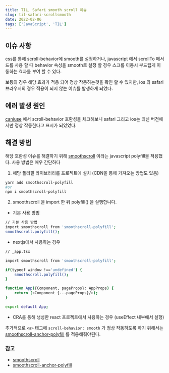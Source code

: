 ```yaml
---
title: TIL, Safari smooth scroll 이슈
slug: til-safari-scrollsmooth
date: 2022-02-06
tags: ['JavaScript', 'TIL']
---
```


## 이슈 사항

css를 통해 scroll-behavior에 smooth를 설정하거나, javascript 에서 scrollTo 메서드를 사용 할 때 behavior 속성을 smooth로 설정 할 경우 스크롤 이동시 부드럽게 이동하는 효과를 부여 할 수 있다.

보통의 경우 해당 효과가 적용 되어 정상 작동하는것을 확인 할 수 있지만, ios 와 safari 브라우저의 경우 적용이 되지 않는 이슈를 발생하게 되었다.

## 에러 발생 원인

[caniuse](https://caniuse.com/?search=scroll-behavior) 에서 scroll-behavior 호환성을 체크해보니 safari 그리고 ios는 최신 버전에서만 정상 작동한다고 표시가 되있었다.

## 해결 방법

해당 호환성 이슈를 해결하기 위해 [smoothscroll](https://github.com/iamdustan/smoothscroll) 이라는 javascript polyfill을 적용했다. 사용 방법은 매우 간단하다

1. 해당 폴리필 라이브러리를 프로젝트에 설치 (CDN을 통해 가져오는 방법도 있음)

```bash
yarn add smoothscroll-polyfill
#or
npm i smoothscroll-polyfill
```

2. smoothscroll 을 import 한 뒤 polyfill() 을 실행합니다.

- 기본 사용 방법

```bash
// 기본 사용 방법
import smoothscroll from 'smoothscroll-polyfill';
smoothscroll.polyfill();
```

- nextjs에서 사용하는 경우

```bash
// _app.tsx

import smoothscroll from 'smoothscroll-polyfill';

if(typeof window !=='undefined') {
    smoothscroll.polyfill();
}

function App({Component, pageProps}: AppProps) {
    return (<Component {...pageProps}/>);
}

export default App;
```

- CRA를 통해 생성한 react 프로젝트에서 사용하는 경우 (useEffect 내부에서 실행)

추가적으로 `<a>` 태그에 `scroll-behavior: smooth` 가 정상 작동하도록 하기 위해서는 [smoothscroll-anchor-polyfill](https://github.com/jonaskuske/smoothscroll-anchor-polyfill#smoothscroll-anchor-polyfill) 를 적용해줘야된다.

### 참고

- [smoothscroll](https://github.com/iamdustan/smoothscroll)
- [smoothscroll-anchor-polyfill](https://github.com/jonaskuske/smoothscroll-anchor-polyfill#smoothscroll-anchor-polyfill)
